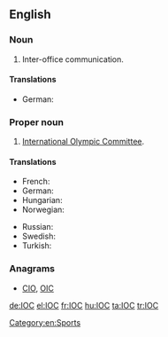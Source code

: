 {{also|ìoc|íoc|IoC}}
==English==

===Noun===
{{en-noun}}

# {{context|business|lang=en}} Inter-office communication.

====Translations====
{{trans-top|initialism of inter-office communication}}
{{trans-mid}}
{{trans-bottom}}

{{trans-top|initialism of inversion of control}}
* German: {{t|de|Inversion of Control|f}}
{{trans-mid}}
{{trans-bottom}}

===Proper noun===
{{en-proper noun}}

# [[w:International Olympic Committee|International Olympic Committee]].

====Translations====
{{trans-top|initialism of International Olympic Committee}}
* French: {{t+|fr|CIO}}
* German: {{t+|de|IOK}}
* Hungarian: {{t+|hu|NOB}}
* Norwegian: {{t|no|IOK}}
{{trans-mid}}
* Russian: {{t|ru|МОК|m}} {{qualifier|Междунаро́дный олимпи́йский комите́т}}
* Swedish: {{t+|sv|IOK}}
* Turkish: {{t|tr|UOK}}
{{trans-bottom}}

===Anagrams===
* [[CIO#English|CIO]], [[OIC#English|OIC]]

[[Category:en:Sports]]

[[de:IOC]]
[[el:IOC]]
[[fr:IOC]]
[[hu:IOC]]
[[ta:IOC]]
[[tr:IOC]]